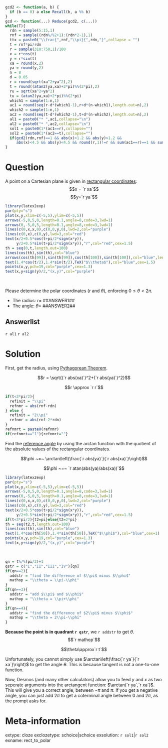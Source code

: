 ```r
gcd2 <- function(a, b) {
  if (b == 0) a else Recall(b, a %% b)
}
gcd <- function(...) Reduce(gcd2, c(...))
while(T){
  rdn = sample(5:15,1)
  rnf = sample((rdn%/%2+1):(rdn*2-1),1)
  ttx = paste0("\\frac{",rnf,"\\pi}{",rdn,"}",collapse = "")
  t = rnf*pi/rdn
  r = sample(310:750,1)/100
  x = r*cos(t)
  y = r*sin(t)
  xa = round(x,2)
  ya = round(y,2)
  n = 8
  d = 0.05
  r = round(sqrt(xa^2+ya^2),2)
  t = round((atan2(ya,xa)+2*pi)%%(2*pi),2)
  ru = sqrt(xa^2+ya^2)
  tu = (atan2(ya,xa)+2*pi)%%(2*pi)
  which1 = sample(1:n,1)
  ac1 = round(seq(r-d*(which1-1),r+d*(n-which1),length.out=n),2)
  which2 = sample(1:n,1)
  ac2 = round(seq(t-d*(which2-1),t+d*(n-which2),length.out=n),2)
  al1 = paste0("* ",ac1,collapse="\n")
  al2 = paste0("* ",ac2,collapse="\n")
  sol1 = paste0(1*(ac1==r),collapse="")
  sol2 = paste0(1*(ac2==t),collapse="")
  if(gcd2(rdn,rnf)==1 && abs(x)>1.2 && abs(y)>1.2 &&
     abs(x)<4.5 && abs(y)<4.5 && round(r,1)!=r && sum(ac1==r)==1 && sum(ac2==t)==1){break}
}
```

Question
========

A point on a Cartesian plane is given in [rectangular coordinates](https://en.wikipedia.org/wiki/Cartesian_coordinate_system):
$$x = `r xa`$$
$$y=`r ya`$$

```r
library(latex2exp)
par(pty="s")
plot(x,y,xlim=c(-5,5),ylim=c(-5,5))
arrows(-5,0,5,0,length=0.1,angle=8,code=3,lwd=1)
arrows(0,-5,0,5,length=0.1,angle=8,code=3,lwd=1)
lines(c(0,x,x,0),c(0,0,y,0),lwd=2,col="purple")
lines(c(0,x),c(0,y),lwd=3,col="red")
text(x/2+0.5*cos(t+pi/2*sign(x*y)),
     y/2+0.5*sin(t+pi/2*sign(x*y)),"r",col="red",cex=1.5)
th = seq(0,t,length.out=100)
lines(cos(th),sin(th),col="blue")
arrows(cos(th[99]),sin(th[99]),cos(th[100]),sin(th[100]),col="blue",length=0.05,angle=20,lwd=2)
text(1.4*cos(t/2),1.4*sin(t/2),TeX("$\\theta$"),col="blue",cex=1.5)
points(x,y,pch=19,col="purple",cex=1.3)
text(x,y+sign(y)/2,"(x,y)",col="purple")
```
\


Please determine the polar coordinates ($r$ and $\theta$), enforcing $0\le\theta<2\pi$.

* The radius: $r=$ ##ANSWER1##
* The angle: $\theta=$ ##ANSWER2##

Answerlist
--------

`r al1`
`r al2`



Solution
========

First, get the radius, using [Pythagorean Theorem](https://en.wikipedia.org/wiki/Pythagorean_theorem).

$$r = \sqrt{(`r abs(xa)`)^2+(`r abs(ya)`)^2}$$

$$r \approx `r r`$$


```r
if(t<3*pi/2){
  refinit = "\\pi"
  refnmr = abs(rnf-rdn)
} else {
  refinit = "2\\pi"
  refnmr = abs(rnf-2*rdn)
}
refnmrt = paste0(refnmr)
if(refnmrt=="1"){refnmrt=""}
```

Find the [reference angle](https://courses.lumenlearning.com/csn-precalculus/chapter/reference-angles/) by using the arctan function with the quotient of the absolute values of the rectangular coordinates.

$$\phi ~=~ \arctan\left(\frac{`r abs(ya)`}{`r abs(xa)`}\right)$$

$$\phi ~=~ `r atan(abs(ya)/abs(xa))`$$

```r
library(latex2exp)
par(pty="s")
plot(x,y,xlim=c(-5,5),ylim=c(-5,5))
arrows(-5,0,5,0,length=0.1,angle=8,code=3,lwd=1)
arrows(0,-5,0,5,length=0.1,angle=8,code=3,lwd=1)
lines(c(0,x,x,0),c(0,0,y,0),lwd=2,col="purple")
lines(c(0,x),c(0,y),lwd=3,col="red")
text(x/2+0.5*cos(t+pi/2*sign(x*y)),
     y/2+0.5*sin(t+pi/2*sign(x*y)),"r",col="red",cex=1.5)
if(t<3*pi/2){t2=pi}else{t2=2*pi}
th = seq(t2,t,length.out=100)
lines(cos(th),sin(th),col="blue")
text(1.4*cos(th[50]),1.4*sin(th[50]),TeX("$\\phi$"),col="blue",cex=1)
points(x,y,pch=19,col="purple",cex=1.3)
text(x,y+sign(y)/2,"(x,y)",col="purple")
```
\

```r
qn = t%/%(pi/2)+1
qstr = c("I","II","III","IV")[qn]
if(qn==2){
  addstr = "find the difference of $\\pi$ minus $\\phi$"
  mathop = "\\theta = \\pi-\\phi"
}
if(qn==3){
  addstr = "add $\\pi$ and $\\phi$"
  mathop = "\\theta = \\pi+\\phi"
}
if(qn==4){
  addstr = "find the difference of $2\\pi$ minus $\\phi$"
  mathop = "\\theta = 2\\pi-\\phi"
}
```

**Because the point is in quadrant `r qstr`**, we `r addstr` to get $\theta$.
$$`r mathop`$$

$$\theta\approx`r t`$$

Unfortunately, you cannot simply use $\arctan\left(\frac{`r ya`}{`r xa`}\right)$ to get the angle $\theta$. This is because tangent is not a one-to-one function.

Now, Desmos (and many other calculators) allow you to feed $y$ and $x$ as two seperate arguments into the arctangent function: $\arctan(`r ya`,`r xa`)$. This will give you a correct angle, between $-\pi$ and $\pi$. If you get a negative angle, you can just add $2\pi$ to get a coterminal angle between $0$ and $2\pi$, as the prompt asks for.


Meta-information
============
extype: cloze
exclozetype: schoice|schoice
exsolution: `r sol1`|`r sol2`
exname: rect_to_polar